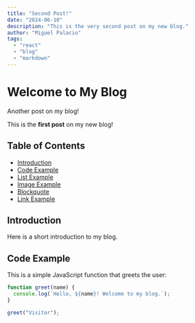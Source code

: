 ```yaml
---
title: "Second Post!"
date: "2024-06-10"
description: "This is the very second post on my new blog."
author: "Miguel Palacio"
tags:
  - "react"
  - "blog"
  - "markdown"
---
```


# Welcome to My Blog

Another post on my blog!

This is the **first post** on my new blog!

## Table of Contents

- [Introduction](#introduction)
- [Code Example](#code-example)
- [List Example](#list-example)
- [Image Example](#image-example)
- [Blockquote](#blockquote)
- [Link Example](#link-example)

## Introduction

Here is a short introduction to my blog.

## Code Example

This is a simple JavaScript function that greets the user:

```js
function greet(name) {
  console.log(`Hello, ${name}! Welcome to my blog.`);
}

greet("Visitor");
```
